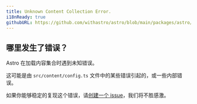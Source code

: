 ```yaml
---
title: Unknown Content Collection Error.
i18nReady: true
githubURL: https://github.com/withastro/astro/blob/main/packages/astro/src/core/errors/errors-data.ts
---
```


## 哪里发生了错误？

Astro 在加载内容集合时遇到未知错误。

这可能是由 `src/content/config.ts` 文件中的某些错误引起的，或一些内部错误。

如果你能够稳定的复现这个错误，请[创建一个 issue](https://astro.build/issues/)，我们将不胜感激。



